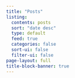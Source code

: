 ```yaml
---
title: "Posts"
listing:
  contents: posts
  sort: "date desc"
  type: default
  feed: true
  categories: false
  sort-ui: false
  filter-ui: false
page-layout: full
title-block-banner: true
---
```



